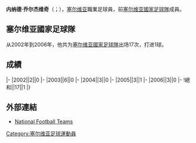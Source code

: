 {{Infobox football biography
|name=内纳德·乔尔杰维奇
|image=Nenad Djordjevic 2011.jpg
|fullname=Nenad Đorđević
|birth_date={{Birth date and age|1979|8|7}}
|cityofbirth=[[帕拉欽|帕拉欽]]
|countryofbirth=[[塞尔维亚|塞尔维亚]]
|height=
|position=[[後衛_(足球)|後衛]]
|currentclub=
|years1=1998-1999
|clubs1=[[FK_Jedinstvo_Paraćin|Jedinstvo Paraćin]]
|caps1=
|goals1=
|years2=1999-2003
|clubs2=[[FK_Obilić|Obilić]]
|caps2=
|goals2=
|years3=2003-2007
|clubs3=[[游擊隊足球俱樂部|柏迪遜]]
|caps3=
|goals3=
|years4=2007
|clubs4=[[JEF聯市原·千葉|JEF聯市原·千葉]]
|caps4=
|goals4=
|years5=2008-2010
|clubs5=[[游擊隊足球俱樂部|柏迪遜]]
|caps5=
|goals5=
|years6=2010-2012
|clubs6=[[萨马拉苏维埃之翼足球俱乐部|薩馬拉]]
|caps6=
|goals6=
|years7=2012-
|clubs7=[[卡爾馬FF|卡爾馬]]
|caps7=
|goals7=
|nationalyears=2002-2006
|nationalteam=[[塞尔维亚國家足球隊|塞尔维亚]]
|nationalcaps(goals)=17 (1)
}}
'''内纳德·乔尔杰维奇'''（{{lang-sr|Ненад Ђорђевић}}；{{Bd|1979年|8月7日||}}），[[塞尔维亚|塞尔维亚]]職業足球員，前[[塞尔维亚國家足球隊|塞尔维亚國家足球隊]]成員。

==塞尔维亚國家足球隊==
从2002年到2006年，他共为[[塞尔维亚國家足球隊|塞尔维亚國家足球隊]]出场17次，打进1球。

==成績==
{{Football player national team statistics|SRB}}
|-
|2002||2||0
|-
|2003||6||0
|-
|2004||3||0
|-
|2005||3||1
|-
|2006||3||0
|-
!總和||17||1
|}

==外部連結==
{{Reflist}}
*[http://www.national-football-teams.com/player/5850/Nenad_Djordjevic.html National Football Teams] {{Wayback|url=http://www.national-football-teams.com/player/5850/Nenad_Djordjevic.html |date=20200312204930 }}

{{Soccer-player-stub}}
{{2006年世界杯足球赛塞尔维亚和黑山参赛名单}}

{{DEFAULTSORT:Đorđević, Nenad}}
[[Category:塞尔维亚足球運動員|Category:塞尔维亚足球運動員]]